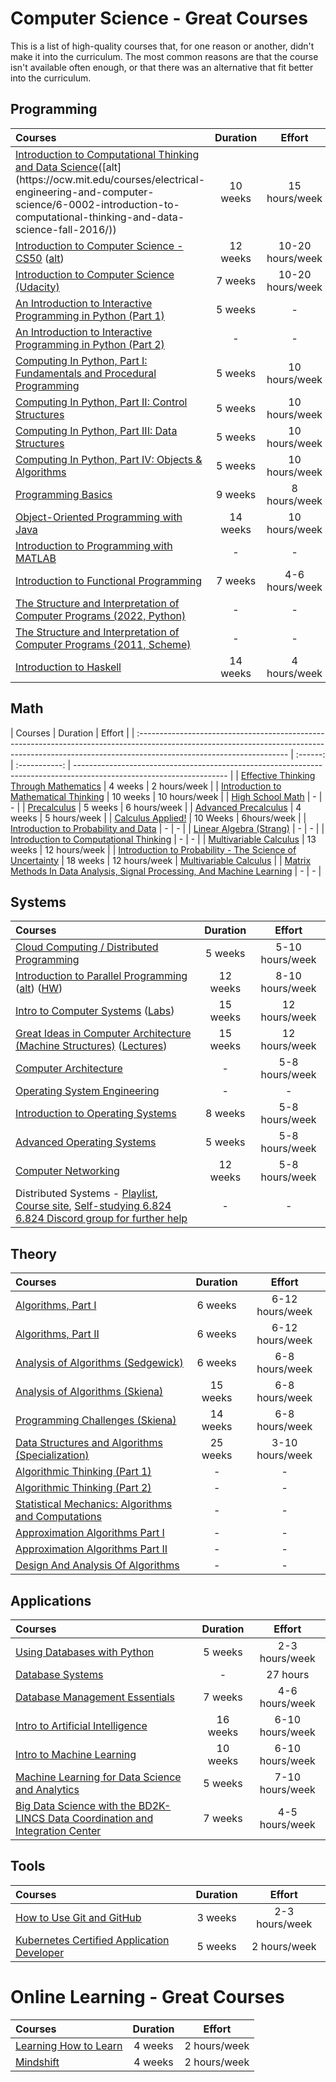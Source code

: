 # Computer Science - Great Courses

This is a list of high-quality courses that, for one reason or another, didn't make it into the curriculum.
The most common reasons are that the course isn't available often enough,
or that there was an alternative that fit better into the curriculum.

## Programming

| Courses                                                                                                                                                                                                                                                                                                   | Duration |      Effort      |
| :-------------------------------------------------------------------------------------------------------------------------------------------------------------------------------------------------------------------------------------------------------------------------------------------------------- | :------: | :--------------: |
| [Introduction to Computational Thinking and Data Science](https://www.edx.org/course/introduction-computational-thinking-data-mitx-6-00-2x-2#!)([alt](https://ocw.mit.edu/courses/electrical-engineering-and-computer-science/6-0002-introduction-to-computational-thinking-and-data-science-fall-2016/)) | 10 weeks |  15 hours/week   |
| [Introduction to Computer Science - CS50](https://www.edx.org/course/introduction-computer-science-harvardx-cs50x#!) ([alt](https://cs50.harvard.edu/x/))                                                                                                                                                 | 12 weeks | 10-20 hours/week |
| [Introduction to Computer Science (Udacity)](https://www.udacity.com/course/intro-to-computer-science--cs101)                                                                                                                                                                                             | 7 weeks  | 10-20 hours/week |
| [An Introduction to Interactive Programming in Python (Part 1)](https://www.coursera.org/learn/interactive-python-1)                                                                                                                                                                                      | 5 weeks  |        -         |
| [An Introduction to Interactive Programming in Python (Part 2)](https://www.coursera.org/learn/interactive-python-2)                                                                                                                                                                                      |    -     |        -         |
| [Computing In Python, Part I: Fundamentals and Procedural Programming](https://www.edx.org/course/computing-in-python-i-fundamentals-and-procedural-programming-0)                                                                                                                                        | 5 weeks  |  10 hours/week   |
| [Computing In Python, Part II: Control Structures](https://www.edx.org/course/computing-in-python-ii-control-structures-0)                                                                                                                                                                                | 5 weeks  |  10 hours/week   |
| [Computing In Python, Part III: Data Structures](https://www.edx.org/course/computing-in-python-iii-data-structures-0)                                                                                                                                                                                    | 5 weeks  |  10 hours/week   |
| [Computing In Python, Part IV: Objects & Algorithms](https://www.edx.org/course/computing-in-python-iv-objects-algorithms-0)                                                                                                                                                                              | 5 weeks  |  10 hours/week   |
| [Programming Basics](https://www.edx.org/course/programming-basics-iitbombayx-cs101-1x)                                                                                                                                                                                                                   | 9 weeks  |   8 hours/week   |
| [Object-Oriented Programming with Java](https://java-programming.mooc.fi/)                                                                                                                                                                                                                                | 14 weeks |  10 hours/week   |
| [Introduction to Programming with MATLAB](https://www.coursera.org/learn/matlab)                                                                                                                                                                                                                          |    -     |        -         |
| [Introduction to Functional Programming](https://www.edx.org/course/introduction-functional-programming-delftx-fp101x-0)                                                                                                                                                                                  | 7 weeks  |  4-6 hours/week  |
| [The Structure and Interpretation of Computer Programs (2022, Python)](http://cs61a.org/)                                                                                                                                                                                                                 |    -     |        -         |
| [The Structure and Interpretation of Computer Programs (2011, Scheme)](https://romanbird.github.io/sicp/)                                                                                                                                                                                                 |    -     |        -         |
| [Introduction to Haskell](https://www.seas.upenn.edu/~cis194/fall16/)                                                                                                                                                                                                                                     | 14 weeks |   4 hours/week   |

## Math

| Courses                                                                                                                                                                                            | Duration |    Effort     |
| :------------------------------------------------------------------------------------------------------------------------------------------------------------------------------------------------- | :------: | :-----------: | -------------------------------------------------------------------------------------------------------------------- |
| [Effective Thinking Through Mathematics](https://www.edx.org/course/effective-thinking-through-mathematics-2)                                                                                      | 4 weeks  | 2 hours/week  |
| [Introduction to Mathematical Thinking](https://www.coursera.org/learn/mathematical-thinking)                                                                                                      | 10 weeks | 10 hours/week |
| [High School Math](https://www.khanacademy.org/math/high-school-math)                                                                                                                              |    -     |       -       |
| [Precalculus](https://www.futurelearn.com/courses/precalculus)                                                                                                                                     | 5 weeks  | 6 hours/week  |
| [Advanced Precalculus](https://www.futurelearn.com/courses/advanced-precalculus)                                                                                                                   | 4 weeks  | 5 hours/week  |
| [Calculus Applied!](https://www.edx.org/course/calculus-applied)                                                                                                                                   | 10 Weeks |  6hours/week  |
| [Introduction to Probability and Data](https://www.coursera.org/learn/probability-intro)                                                                                                           |    -     |       -       |
| [Linear Algebra (Strang)](https://ocw.mit.edu/courses/mathematics/18-06-linear-algebra-spring-2010/index.htm)                                                                                      |    -     |       -       |
| [Introduction to Computational Thinking](https://computationalthinking.mit.edu/Spring21/#introduction_to_computational_thinking)                                                                   |    -     |       -       |
| [Multivariable Calculus](https://ocw.mit.edu/courses/mathematics/18-02sc-multivariable-calculus-fall-2010/index.htm)                                                                               | 13 weeks | 12 hours/week |
| [Introduction to Probability - The Science of Uncertainty](https://www.edx.org/course/introduction-probability-science-mitx-6-041x-2)                                                              | 18 weeks | 12 hours/week | [Multivariable Calculus](https://ocw.mit.edu/courses/mathematics/18-02sc-multivariable-calculus-fall-2010/index.htm) |
| [Matrix Methods In Data Analysis, Signal Processing, And Machine Learning](https://ocw.mit.edu/courses/18-065-matrix-methods-in-data-analysis-signal-processing-and-machine-learning-spring-2018/) |    -     |       -       |

## Systems

| Courses                                                                                                                                                                                                                                                                                                                    | Duration |     Effort      |
| :------------------------------------------------------------------------------------------------------------------------------------------------------------------------------------------------------------------------------------------------------------------------------------------------------------------------- | :------: | :-------------: |
| [Cloud Computing / Distributed Programming](https://www.coursera.org/learn/cloud-computing)                                                                                                                                                                                                                                | 5 weeks  | 5-10 hours/week |
| [Introduction to Parallel Programming](https://classroom.udacity.com/courses/cs344) ([alt](https://www.youtube.com/playlist?list=PLGvfHSgImk4aweyWlhBXNF6XISY3um82_)) ([HW](https://colab.research.google.com/github/depctg/udacity-cs344-colab))                                                                          | 12 weeks | 8-10 hours/week |
| [Intro to Computer Systems](http://www.cs.cmu.edu/afs/cs.cmu.edu/academic/class/15213-f15/www/) ([Labs](http://csapp.cs.cmu.edu/3e/labs.html))                                                                                                                                                                             | 15 weeks |  12 hours/week  |
| [Great Ideas in Computer Architecture (Machine Structures)](https://inst.eecs.berkeley.edu/~cs61c/fa14/) ([Lectures](https://archive.org/details/ucberkeley_webcast_itunesu_915550404))                                                                                                                                    | 15 weeks |  12 hours/week  |
| [Computer Architecture](https://www.coursera.org/learn/comparch)                                                                                                                                                                                                                                                           |    -     | 5-8 hours/week  |
| [Operating System Engineering](http://ocw.mit.edu/courses/electrical-engineering-and-computer-science/6-828-operating-system-engineering-fall-2012/)                                                                                                                                                                       |    -     |        -        |
| [Introduction to Operating Systems](https://www.udacity.com/course/introduction-to-operating-systems--ud923)                                                                                                                                                                                                               | 8 weeks  | 5-8 hours/week  |
| [Advanced Operating Systems](https://www.udacity.com/course/advanced-operating-systems--ud189)                                                                                                                                                                                                                             | 5 weeks  | 5-8 hours/week  |
| [Computer Networking](https://www.udacity.com/course/computer-networking--ud436)                                                                                                                                                                                                                                           | 12 weeks | 5-8 hours/week  |
| Distributed Systems - [Playlist](https://www.youtube.com/playlist?list=PLrw6a1wE39_tb2fErI4-WkMbsvGQk9_UB), [Course site](http://nil.csail.mit.edu/6.824/2020/schedule.html), [Self-studying 6.824](https://lieuzhenghong.com/mit_6.824_self_study/) [6.824 Discord group for further help](https://discord.gg/KbhkEqpBqC) |    -     |        -        |

## Theory

| Courses                                                                                                                | Duration |     Effort      |
| :--------------------------------------------------------------------------------------------------------------------- | :------: | :-------------: |
| [Algorithms, Part I](https://www.coursera.org/learn/algorithms-part1)                                                  | 6 weeks  | 6-12 hours/week |
| [Algorithms, Part II](https://www.coursera.org/learn/algorithms-part2)                                                 | 6 weeks  | 6-12 hours/week |
| [Analysis of Algorithms (Sedgewick)](https://www.coursera.org/learn/analysis-of-algorithms)                            | 6 weeks  | 6-8 hours/week  |
| [Analysis of Algorithms (Skiena)](http://www3.cs.stonybrook.edu/~skiena/373/)                                          | 15 weeks | 6-8 hours/week  |
| [Programming Challenges (Skiena)](http://www3.cs.stonybrook.edu/~skiena/392/)                                          | 14 weeks | 6-8 hours/week  |
| [Data Structures and Algorithms (Specialization)](https://www.coursera.org/specializations/data-structures-algorithms) | 25 weeks | 3-10 hours/week |
| [Algorithmic Thinking (Part 1)](https://www.coursera.org/learn/algorithmic-thinking-1/)                                |    -     |        -        |
| [Algorithmic Thinking (Part 2)](https://www.coursera.org/learn/algorithmic-thinking-2/)                                |    -     |        -        |
| [Statistical Mechanics: Algorithms and Computations](https://www.coursera.org/learn/statistical-mechanics/)            |    -     |        -        |
| [Approximation Algorithms Part I](https://www.coursera.org/learn/approximation-algorithms-part-1/)                     |    -     |        -        |
| [Approximation Algorithms Part II](https://www.coursera.org/learn/approximation-algorithms-part-2/)                    |    -     |        -        |
| [Design And Analysis Of Algorithms](https://ocw.mit.edu/courses/6-046j-design-and-analysis-of-algorithms-spring-2015/) |    -     |        -        |

## Applications

| Courses                                                                                                                                  | Duration |     Effort      |
| :--------------------------------------------------------------------------------------------------------------------------------------- | :------: | :-------------: |
| [Using Databases with Python](https://www.coursera.org/learn/python-databases)                                                           | 5 weeks  | 2-3 hours/week  |
| [Database Systems](https://scs.hosted.panopto.com/Panopto/Pages/Sessions/List.aspx#folderID=%22ed2ee867-9610-4bad-94af-5d12c2ea47cd%22)  |    -     |    27 hours     |
| [Database Management Essentials](https://www.coursera.org/learn/database-management)                                                     | 7 weeks  | 4-6 hours/week  |
| [Intro to Artificial Intelligence](https://www.udacity.com/course/intro-to-artificial-intelligence--cs271)                               | 16 weeks | 6-10 hours/week |
| [Intro to Machine Learning](https://www.udacity.com/course/intro-to-machine-learning--ud120)                                             | 10 weeks | 6-10 hours/week |
| [Machine Learning for Data Science and Analytics](https://www.edx.org/course/machine-learning-data-science-analytics-columbiax-ds102x-0) | 5 weeks  | 7-10 hours/week |
| [Big Data Science with the BD2K-LINCS Data Coordination and Integration Center](https://www.coursera.org/course/bd2klincs)               | 7 weeks  | 4-5 hours/week  |

## Tools

| Courses                                                                                                                | Duration |     Effort     |
| :--------------------------------------------------------------------------------------------------------------------- | :------: | :------------: |
| [How to Use Git and GitHub](https://www.udacity.com/blog/2015/06/a-beginners-git-github-tutorial.html)                 | 3 weeks  | 2-3 hours/week |
| [Kubernetes Certified Application Developer](https://www.udemy.com/course/certified-kubernetes-application-developer/) | 5 weeks  |  2 hours/week  |

# Online Learning - Great Courses

| Courses                                                                       | Duration |    Effort    |
| :---------------------------------------------------------------------------- | :------: | :----------: |
| [Learning How to Learn](https://www.coursera.org/learn/learning-how-to-learn) | 4 weeks  | 2 hours/week |
| [Mindshift](https://www.coursera.org/learn/mindshift)                         | 4 weeks  | 2 hours/week |
